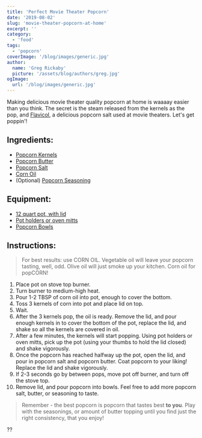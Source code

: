 ```yaml
---
title: 'Perfect Movie Theater Popcorn'
date: '2019-08-02'
slug: 'movie-theater-popcorn-at-home'
excerpt: ''
category:
  - 'food'
tags:
  - 'popcorn'
coverImage: '/blog/images/generic.jpg'
author:
  name: 'Greg Rickaby'
  picture: '/assets/blog/authors/greg.jpg'
ogImage:
  url: '/blog/images/generic.jpg'
---
```


Making delicious movie theater quality popcorn at home is waaaay easier than you think. The secret is the steam released from the kernels as the pop, and [Flavicol](https://amzn.to/2YIeBCM), a delicious popcorn salt used at movie theaters. Let's get poppin'!

## Ingredients:

- [Popcorn Kernels](https://amzn.to/2yyp2xS)
- [Popcorn Butter](https://amzn.to/2T18p7G)
- [Popcorn Salt](https://amzn.to/2YIeBCM)
- [Corn Oil](https://amzn.to/338Ftza)
- (Optional) [Popcorn Seasoning](https://amzn.to/2yyJdM6)

## Equipment:

- [12 quart pot, with lid](https://amzn.to/2yywtFq)
- [Pot holders or oven mitts](https://amzn.to/2yB50CM)
- [Popcorn Bowls](https://amzn.to/2yuCSS5)

## Instructions:

> For best results: use CORN OIL. Vegetable oil will leave your popcorn tasting, well, odd. Olive oil will just smoke up your kitchen. Corn oil for popCORN!

1. Place pot on stove top burner.
2. Turn burner to medium-high heat.
3. Pour 1-2 TBSP of corn oil into pot, enough to cover the bottom.
4. Toss 3 kernels of corn into pot and place lid on top.
5. Wait.
6. After the 3 kernels pop, the oil is ready. Remove the lid, and pour enough kernels in to cover the bottom of the pot, replace the lid, and shake so all the kernels are covered in oil.
7. After a few minutes, the kernels will start popping. Using pot holders or oven mitts, pick up the pot (using your thumbs to hold the lid closed) and shake vigorously.
8. Once the popcorn has reached halfway up the pot, open the lid, and pour in popcorn salt and popcorn butter. Coat popcorn to your liking! Replace the lid and shake vigorously.
9. If 2-3 seconds go by between pops, move pot off burner, and turn off the stove top.
10. Remove lid, and pour popcorn into bowls. Feel free to add more popcorn salt, butter, or seasoning to taste.

> Remember - the best popcorn is popcorn that tastes best **to you**. Play with the seasonings, or amount of butter topping until you find just the right consistency, that you enjoy!

??
